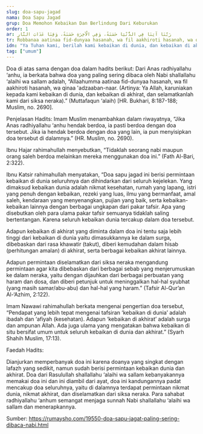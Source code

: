 ```yaml
---
slug: doa-sapu-jagad
nama: Doa Sapu Jagad
grup: Doa Memohon Kebaikan Dan Berlindung Dari Keburukan
order: 1
ar: رَبَّنَا آتِنَا فِي الدُّنْيَا حَسَنَةً، وَفِي الْآخِرَةِ حَسَنَةً، وَقِنَا عَذَابَ النَّارِ
tr: Robbanaa aatinaa fid-dunyaa hasanah, wa fil aakhiroti hasanah, wa qinaa 'adzaaban-naar.
idn: "Ya Tuhan kami, berilah kami kebaikan di dunia, dan kebaikan di akhirat, dan peliharalah kami dari siksa neraka. (Al-Baqarah [2]: 201)."
tag: ["umum"]
---
```


Doa di atas sama dengan doa dalam hadits berikut:
Dari Anas radhiyallahu ‘anhu, ia berkata bahwa doa yang paling sering dibaca oleh Nabi shallallahu ‘alaihi wa sallam adalah, “Allaahumma aatinaa fid-dunyaa hasanah, wa fil aakhiroti hasanah, wa qinaa 'adzaaban-naar. (Artinya: Ya Allah, karuniakan kepada kami kebaikan di dunia, dan kebaikan di akhirat, dan selamatkanlah kami dari siksa neraka).” (Muttafaqun ‘alaih) [HR. Bukhari, 8:187-188; Muslim, no. 2690].

Penjelasan Hadits:
Imam Muslim menambahkan dalam riwayatnya, “Jika Anas radhiyallahu ‘anhu hendak berdoa, ia pasti berdoa dengan doa tersebut. Jika ia hendak berdoa dengan doa yang lain, ia pun menyisipkan doa tersebut di dalamnya.” (HR. Muslim, no. 2690).

Ibnu Hajar rahimahullah menyebutkan, “Tidaklah seorang nabi maupun orang saleh berdoa melainkan mereka menggunakan doa ini.” (Fath Al-Bari, 2:322).

Ibnu Katsir rahimahullah menyatakan, “Doa sapu jagad ini berisi permintaan kebaikan di dunia seluruhnya dan dihindarkan dari seluruh kejelekan. Yang dimaksud kebaikan dunia adalah nikmat kesehatan, rumah yang lapang, istri yang penuh dengan kebaikan, rezeki yang luas, ilmu yang bermanfaat, amal saleh, kendaraan yang menyenangkan, pujian yang baik, serta kebaikan-kebaikan lainnya dengan berbagai ungkapan dari pakar tafsir. Apa yang disebutkan oleh para ulama pakar tafsir semuanya tidaklah saling bertentangan. Karena seluruh kebaikan dunia tercakup dalam doa tersebut.

Adapun kebaikan di akhirat yang diminta dalam doa ini tentu saja lebih tinggi dari kebaikan di dunia yaitu dimasukkannya ke dalam surga, dibebaskan dari rasa khawatir (takut), diberi kemudahan dalam hisab (perhitungan amalan) di akhirat, serta berbagai kebaikan akhirat lainnya.

Adapun permintaan diselamatkan dari siksa neraka mengandung permintaan agar kita dibebaskan dari berbagai sebab yang menjerumuskan ke dalam neraka, yaitu dengan dijauhkan dari berbagai perbuatan yang haram dan dosa, dan diberi petunjuk untuk meninggalkan hal-hal syubhat (yang masih samar/abu-abu) dan hal-hal yang haram.” (Tafsir Al-Qur’an Al-‘Azhim, 2:122).

Imam Nawawi rahimahullah berkata mengenai pengertian doa tersebut, “Pendapat yang lebih tepat mengenai tafsiran ‘kebaikan di dunia’ adalah ibadah dan ‘afiyah (kesehatan). Adapun ‘kebaikan di akhirat’ adalah surga dan ampunan Allah. Ada juga ulama yang mengatakan bahwa kebaikan di situ bersifat umum untuk seluruh kebaikan di dunia dan akhirat.” (Syarh Shahih Muslim, 17:13).

Faedah Hadits:

Dianjurkan memperbanyak doa ini karena doanya yang singkat dengan lafazh yang sedikit, namun sudah berisi permintaan kebaikan dunia dan akhirat.
Doa dari Rasulullah shallallahu ‘alaihi wa sallam kebanyakannya memakai doa ini dan ini diambil dari ayat, doa ini kandungannya padat mencakup doa seluruhnya, yaitu di dalamnya terdapat permintaan nikmat dunia, nikmat akhirat, dan diselamatkan dari siksa neraka.
Para sahabat radhiyallahu ‘anhum semangat menjaga sunnah Nabi shallallahu ‘alaihi wa sallam dan menerapkannya.

Sumber: https://rumaysho.com/19550-doa-sapu-jagat-paling-sering-dibaca-nabi.html
